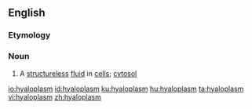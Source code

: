 ==English==

===Etymology===
{{prefix|en|hyalo|plasm}}

===Noun===
{{en-noun}}

# {{lb|en|microbiology}} A [[structureless]] [[fluid]] in [[cells]]; [[cytosol]]

[[io:hyaloplasm]]
[[id:hyaloplasm]]
[[ku:hyaloplasm]]
[[hu:hyaloplasm]]
[[ta:hyaloplasm]]
[[vi:hyaloplasm]]
[[zh:hyaloplasm]]